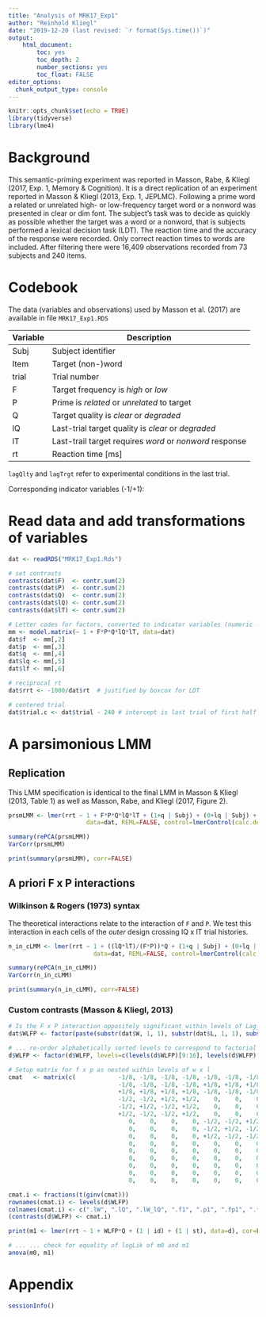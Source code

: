 ```yaml
---
title: "Analysis of MRK17_Exp1"
author: "Reinhold Kliegl"
date: "2019-12-20 (last revised: `r format(Sys.time())`)"
output: 
    html_document:
        toc: yes
        toc_depth: 2
        number_sections: yes
        toc_float: FALSE
editor_options: 
  chunk_output_type: console
---
```



```r
knitr::opts_chunk$set(echo = TRUE)
library(tidyverse)
library(lme4)
```

# Background

This semantic-priming experiment was reported in Masson, Rabe, & Kliegl (2017, Exp. 1, Memory & Cognition). It is a direct replication of an experiment reported in Masson & Kliegl (2013, Exp. 1, JEPLMC). Following a prime word a related or unrelated high- or low-frequency target word or a nonword was presented in clear or dim font. The subject's task was to decide as quickly as possible whether the target was a word or a nonword, that is subjects performed a lexical decision task (LDT). The reaction time and the accuracy of the response were recorded. Only correct reaction times to words are included. After filtering there were 16,409 observations recorded from 73 subjects and 240 items.

# Codebook

The data (variables and observations) used by Masson et al. (2017) are available in file `MRK17_Exp1.RDS`

|Variable | Description|
|---------|----------- |
|Subj     | Subject identifier |
|Item     | Target (non-)word  |    
|trial    | Trial number |
|F        | Target frequency is _high_  or _low_ |
|P        | Prime is _related_ or _unrelated_ to target |
|Q        | Target quality is _clear_ or _degraded_   |
|lQ       | Last-trial target quality is _clear_ or _degraded_  |
|lT       | Last-trail target requires _word_ or _nonword_ response |
|rt       | Reaction time [ms] |

`lagQlty` and `lagTrgt` refer to experimental conditions in the last trial. 

Corresponding indicator variables (-1/+1):


# Read data and add transformations of variables

```r
dat <- readRDS("MRK17_Exp1.Rds")

# set contrasts 
contrasts(dat$F)  <- contr.sum(2)
contrasts(dat$P)  <- contr.sum(2)
contrasts(dat$Q)  <- contr.sum(2)
contrasts(dat$lQ) <- contr.sum(2)
contrasts(dat$lT) <- contr.sum(2)

# Letter codes for factors, converted to indicator variables (numeric -> lower case)
mm <- model.matrix(~ 1 + F*P*Q*lQ*lT, data=dat)
dat$f  <- mm[,2]
dat$p  <- mm[,3]
dat$q  <- mm[,4]
dat$lq <- mm[,5]
dat$lf <- mm[,6]

# reciprocal rt 
dat$rrt <- -1000/dat$rt  # justified by boxcox for LDT

# centered trial
dat$trial.c <- dat$trial - 240 # intercept is last trial of first half of session
```

# A parsimonious LMM


## Replication
This LMM specification is identical to the final LMM in Masson & Kliegl (2013, Table 1) as well as Masson, Rabe, and Kliegl (2017, Figure 2).

```r
prsmLMM <- lmer(rrt ~ 1 + F*P*Q*lQ*lT + (1+q | Subj) + (0+lq | Subj) + (1 | Item) + (0+p | Item), 
                      data=dat, REML=FALSE, control=lmerControl(calc.derivs=FALSE))

summary(rePCA(prsmLMM))
VarCorr(prsmLMM)

print(summary(prsmLMM), corr=FALSE)
```

## A priori F x P interactions 

### Wilkinson & Rogers (1973) syntax

The theoretical interactions relate to the interaction of `F` and `P`. We test this interaction in each cells of the _outer_ design crossing lQ x lT trial histories.

```r
n_in_cLMM <- lmer(rrt ~ 1 + ((lQ*lT)/(F*P))*Q + (1+q | Subj) + (0+lq | Subj) + (1 | Item) + (0+p | Item), 
                        data=dat, REML=FALSE, control=lmerControl(calc.derivs=FALSE))

summary(rePCA(n_in_cLMM))
VarCorr(n_in_cLMM)

print(summary(n_in_cLMM), corr=FALSE)
```

### Custom contrasts (Masson & Kliegl, 2013)


```r
# Is the F x P interaction oppositely significant within levels of Lag_Target by LagQuality? YES! see m1
dat$WLFP <- factor(paste(substr(dat$W, 1, 1), substr(dat$L, 1, 1), substr(dat$F, 1, 1), substr(dat$P, 1, 1), sep="_") )

# ... re-order alphabetically sorted levels to correspond to factorial design
d$WLFP <- factor(d$WLFP, levels=c(levels(d$WLFP)[9:16], levels(d$WLFP)[1:8]) )

# Setup matrix for f x p as nested within levels of w x l
cmat   <- matrix(c(            -1/8, -1/8, -1/8, -1/8, -1/8, -1/8, -1/8, -1/8, +1/8, +1/8, +1/8, +1/8, +1/8, +1/8, +1/8, +1/8,
                               -1/8, -1/8, -1/8, -1/8, +1/8, +1/8, +1/8, +1/8, -1/8, -1/8, -1/8, -1/8, +1/8, +1/8, +1/8, +1/8,
                               +1/8, +1/8, +1/8, +1/8, -1/8, -1/8, -1/8, -1/8, -1/8, -1/8, -1/8, -1/8, +1/8, +1/8, +1/8, +1/8,
                               -1/2, -1/2, +1/2, +1/2,    0,    0,    0,    0,    0,    0,    0,    0,    0,    0,    0,    0,
                               -1/2, +1/2, -1/2, +1/2,    0,    0,    0,    0,    0,    0,    0,    0,    0,    0,    0,    0,
                               +1/2, -1/2, -1/2, +1/2,    0,    0,    0,    0,    0,    0,    0,    0,    0,    0,    0,    0,
                                  0,    0,    0,    0, -1/2, -1/2, +1/2, +1/2,    0,    0,    0,    0,    0,    0,    0,    0,
                                  0,    0,    0,    0, -1/2, +1/2, -1/2, +1/2,    0,    0,    0,    0,    0,    0,    0,    0,
                                  0,    0,    0,    0, +1/2, -1/2, -1/2, +1/2,    0,    0,    0,    0,    0,    0,    0,    0,
                                  0,    0,    0,    0,    0,    0,    0,    0, -1/2, -1/2, +1/2, +1/2,    0,    0,    0,    0,
                                  0,    0,    0,    0,    0,    0,    0,    0, -1/2, +1/2, -1/2, +1/2,    0,    0,    0,    0,
                                  0,    0,    0,    0,    0,    0,    0,    0, +1/2, -1/2, -1/2, +1/2,    0,    0,    0,    0,
                                  0,    0,    0,    0,    0,    0,    0,    0,    0,    0,    0,    0, -1/2, -1/2, +1/2, +1/2,
                                  0,    0,    0,    0,    0,    0,    0,    0,    0,    0,    0,    0, -1/2, +1/2, -1/2, +1/2,
                                  0,    0,    0,    0,    0,    0,    0,    0,    0,    0,    0,    0, +1/2, -1/2, -1/2, +1/2 ), 16, 15)

cmat.i <- fractions(t(ginv(cmat)))
rownames(cmat.i) <- levels(d$WLFP)
colnames(cmat.i) <- c(".lW", ".lQ", ".lW_lQ", ".f1", ".p1", ".fp1", ".f2", ".p2", ".fp2", ".f3", ".p3", ".fp3", ".f4", ".p4", ".fp4")
(contrasts(d$WLFP) <- cmat.i)

print(m1 <- lmer(rrt ~ 1 + WLFP*Q + (1 | id) + (1 | st), data=d), cor=FALSE)

# ... ... check for equality of logLik of m0 and m1
anova(m0, m1)


```

# Appendix

```r
sessionInfo()
```


